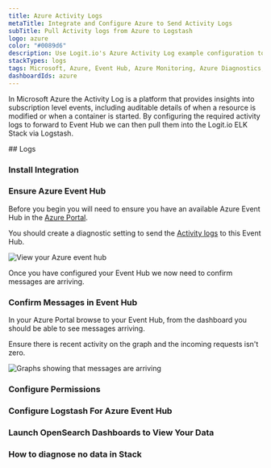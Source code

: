 ```yaml
---
title: Azure Activity Logs
metaTitle: Integrate and Configure Azure to Send Activity Logs
subTitle: Pull Activity logs from Azure to Logstash
logo: azure
color: "#0089d6"
description: Use Logit.io's Azure Activity Log example configuration to easily forward and send your logs to Logstash and Elasticsearch.
stackTypes: logs
tags: Microsoft, Azure, Event Hub, Azure Monitoring, Azure Diagnostics, Azure Monitor, Azure Container, Azure Activity Logs, Cloud Monitoring
dashboardIds: azure
---
```


In Microsoft Azure the Activity Log is a platform that provides insights into 
subscription level events, including auditable details of when a resource is modified 
or when a container is started. By configuring the required activity logs to forward 
to Event Hub we can then pull them into the Logit.io ELK Stack via Logstash.

<Steps>
  ## Logs
  
  ### Install Integration

  <InstallIntegration/>
  
  ### Ensure Azure Event Hub

  Before you begin you will need to ensure you have an available 
  Azure Event Hub in the [Azure Portal](https://portal.azure.com/).

  You should create a diagnostic setting to send 
  the [Activity logs](https://docs.microsoft.com/en-us/azure/azure-monitor/platform/activity-log) to this Event Hub.

  ![View your Azure event hub](@/images/integrations/azure-container-activity-logs/container_activity_logs_step_event_hub.png)

  Once you have configured your Event Hub we now need to confirm messages are arriving.

  ### Confirm Messages in Event Hub

  In your Azure Portal browse to your Event Hub, from the dashboard you should be able to see messages arriving.

  <Callout type="info">
    Ensure there is recent activity on the graph and the incoming requests isn't zero.
  </Callout>

  ![Graphs showing that messages are arriving](@/images/integrations/azure-container-activity-logs/container_activity_logs_step4.png)

  ### Configure Permissions

  <AzureConfiguration />

  ### Configure Logstash For Azure Event Hub

  <AzureInput stackType="logs" utmMedium="logs" utmCampaign="azureactivitylogs" type="azure" input="azure" buttonText="Azure Event Hub"/>

  ### Launch OpenSearch Dashboards to View Your Data

  <LaunchVisualizer type="logs" />

  ### How to diagnose no data in Stack

  <DiagnoseNoData />

</Steps>